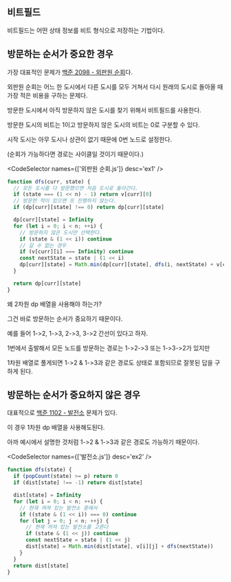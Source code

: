 
## 비트필드

비트필드는 어떤 상태 정보를 비트 형식으로 저장하는 기법이다.

## 방문하는 순서가 중요한 경우

가장 대표적인 문제가 [백준 2098 - 외판원 순회](https://www.acmicpc.net/problem/2098)다.

외판원 순회는 어느 한 도시에서 다른 도시를 모두 거쳐서 다시 원래의 도시로 돌아올 때 가장 적은 비용을 구하는 문제다.

방문한 도시에서 아직 방문하지 않은 도시를 찾기 위해서 비트필드를 사용한다.

방문한 도시의 비트는 1이고 방문하지 않은 도시의 비트는 0로 구분할 수 있다.

시작 도시는 아무 도시나 상관이 없기 때문에 0번 노드로 설정한다.

(순회가 가능하다면 경로는 사이클일 것이기 때문이다.)

<CodeSelector names={['외판원 순회.js']} desc='ex1' />

```js
function dfs(curr, state) {
  // 모든 도시를 다 방문했으면 처음 도시로 돌아간다.
  if (state === (1 << n) - 1) return v[curr][0]
  // 방문한 적이 있으면 또 진행하지 않는다.
  if (dp[curr][state] !== 0) return dp[curr][state]

  dp[curr][state] = Infinity
  for (let i = 0; i < n; ++i) {
    // 방문하지 않은 도시만 선택한다.
    if (state & (1 << i)) continue
    // 갈 수 없는 경우
    if (v[curr][i] === Infinity) continue
    const nextState = state | (1 << i)
    dp[curr][state] = Math.min(dp[curr][state], dfs(i, nextState) + v[curr][i])
  }

  return dp[curr][state]
}
```

왜 2차원 dp 배열을 사용해야 하는가?

그건 바로 방문하는 순서가 중요하기 때문이다.

예를 들어 1->2, 1->3, 2->3, 3->2 간선이 있다고 하자.

1번에서 출발해서 모든 노드를 방문하는 경로는 1->2->3 또는 1->3->2가 있지만

1차원 배열로 풀게되면 1->2 & 1->3과 같은 경로도 상태로 포함되므로 잘못된 답을 구하게 된다.

## 방문하는 순서가 중요하지 않은 경우

대표적으로 [백준 1102 - 발전소](https://www.acmicpc.net/problem/1102) 문제가 있다.

이 경우 1차원 dp 배열을 사용해도된다.

아까 예시에서 설명한 것처럼 1->2 & 1->3과 같은 경로도 가능하기 때문이다.

<CodeSelector names={['발전소.js']} desc='ex2' />

```js
function dfs(state) {
  if (popCount(state) >= p) return 0
  if (dist[state] !== -1) return dist[state]

  dist[state] = Infinity
  for (let i = 0; i < n; ++i) {
    // 현재 켜져 있는 발전소 중에서
    if ((state & (1 << i)) === 0) continue
    for (let j = 0; j < n; ++j) {
      // 현재 꺼져 있는 발전소를 고른다
      if (state & (1 << j)) continue
      const nextState = state | (1 << j)
      dist[state] = Math.min(dist[state], v[i][j] + dfs(nextState))
    }
  }
  return dist[state]
}
```
